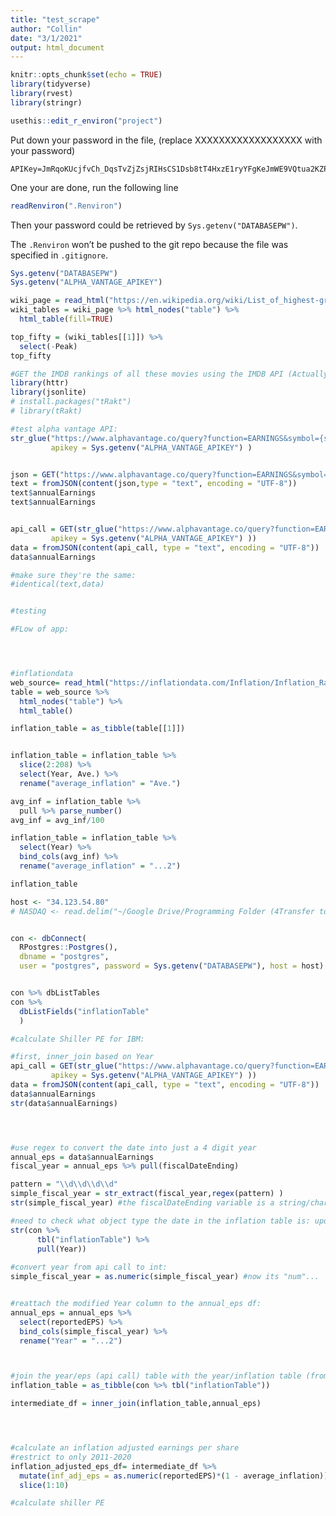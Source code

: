 ```yaml
---
title: "test_scrape"
author: "Collin"
date: "3/1/2021"
output: html_document
---
```


```r
knitr::opts_chunk$set(echo = TRUE)
library(tidyverse)
library(rvest)
library(stringr)


```

```r
usethis::edit_r_environ("project")
```
Put down your password in the file, (replace XXXXXXXXXXXXXXXXXX with your password)
```
APIKey=JmRqoKUcjfvCh_DqsTvZjZsjRIHsCS1Dsb8tT4HxzE1ryYFgKeJmWE9VQtua2KZPVh0DxuEc9Zo1e_D7sVajDVI3EWYfHcOfEbeWBeoLYiu4HU9zIM2Jr6D9EsE5YHYx
```
One your are done, run the following line
```r
readRenviron(".Renviron")
```
Then your password could be retrieved by `Sys.getenv("DATABASEPW")`.

The `.Renviron` won't be pushed to the git repo because the file was specified in `.gitignore`.

```r
Sys.getenv("DATABASEPW")
Sys.getenv("ALPHA_VANTAGE_APIKEY")
```


```r

wiki_page = read_html("https://en.wikipedia.org/wiki/List_of_highest-grossing_films")
wiki_tables = wiki_page %>% html_nodes("table") %>% 
  html_table(fill=TRUE)

top_fifty = (wiki_tables[[1]]) %>% 
  select(-Peak)
top_fifty

```
```r
#GET the IMDB rankings of all these movies using the IMDB API (Actually I think its the Trakt API):
library(httr)
library(jsonlite)
# install.packages("tRakt")
# library(tRakt)

#test alpha vantage API:
str_glue("https://www.alphavantage.co/query?function=EARNINGS&symbol={symbol}&apikey={apikey}",symbol = "IBM", 
         apikey = Sys.getenv("ALPHA_VANTAGE_APIKEY") )


json = GET("https://www.alphavantage.co/query?function=EARNINGS&symbol=IBM&apikey=demo")
text = fromJSON(content(json,type = "text", encoding = "UTF-8"))
text$annualEarnings
text$annualEarnings


api_call = GET(str_glue("https://www.alphavantage.co/query?function=EARNINGS&symbol={symbol}&apikey={apikey}",symbol = "IBM", 
         apikey = Sys.getenv("ALPHA_VANTAGE_APIKEY") ))
data = fromJSON(content(api_call, type = "text", encoding = "UTF-8"))
data$annualEarnings

#make sure they're the same:
#identical(text,data)


#testing

```


```r
#FLow of app:





```



```r
#inflationdata
web_source= read_html("https://inflationdata.com/Inflation/Inflation_Rate/HistoricalInflation.aspx")
table = web_source %>% 
  html_nodes("table") %>% 
  html_table()

inflation_table = as_tibble(table[[1]]) 


inflation_table = inflation_table %>% 
  slice(2:208) %>% 
  select(Year, Ave.) %>% 
  rename("average_inflation" = "Ave.")

avg_inf = inflation_table %>% 
  pull %>% parse_number()
avg_inf = avg_inf/100 

inflation_table = inflation_table %>% 
  select(Year) %>% 
  bind_cols(avg_inf) %>% 
  rename("average_inflation" = "...2")

inflation_table
```
```r
host <- "34.123.54.80"  
# NASDAQ <- read.delim("~/Google Drive/Programming Folder (4Transfer to Collin's Files V2)/R/STA141B/data_technologies_project/NASDAQ.txt")


con <- dbConnect(
  RPostgres::Postgres(),
  dbname = "postgres",
  user = "postgres", password = Sys.getenv("DATABASEPW"), host = host)


con %>% dbListTables
con %>% 
  dbListFields("inflationTable"
  )

#calculate Shiller PE for IBM:

#first, inner_join based on Year
api_call = GET(str_glue("https://www.alphavantage.co/query?function=EARNINGS&symbol={symbol}&apikey={apikey}",symbol = "IBM", 
         apikey = Sys.getenv("ALPHA_VANTAGE_APIKEY") ))
data = fromJSON(content(api_call, type = "text", encoding = "UTF-8"))
data$annualEarnings
str(data$annualEarnings)




#use regex to convert the date into just a 4 digit year
annual_eps = data$annualEarnings
fiscal_year = annual_eps %>% pull(fiscalDateEnding)

pattern = "\\d\\d\\d\\d"
simple_fiscal_year = str_extract(fiscal_year,regex(pattern) )
str(simple_fiscal_year) #the fiscalDateEnding variable is a string/char

#need to check what object type the date in the inflation table is: update; its int
str(con %>% 
      tbl("inflationTable") %>% 
      pull(Year))
  
#convert year from api call to int:
simple_fiscal_year = as.numeric(simple_fiscal_year) #now its "num"...


#reattach the modified Year column to the annual_eps df:
annual_eps = annual_eps %>% 
  select(reportedEPS) %>% 
  bind_cols(simple_fiscal_year) %>% 
  rename("Year" = "...2")



#join the year/eps (api call) table with the year/inflation table (from db)
inflation_table = as_tibble(con %>% tbl("inflationTable"))

intermediate_df = inner_join(inflation_table,annual_eps)




#calculate an inflation adjusted earnings per share
#restrict to only 2011-2020
inflation_adjusted_eps_df= intermediate_df %>% 
  mutate(inf_adj_eps = as.numeric(reportedEPS)*(1 - average_inflation)) %>% 
  slice(1:10)

#calculate shiller PE





```


